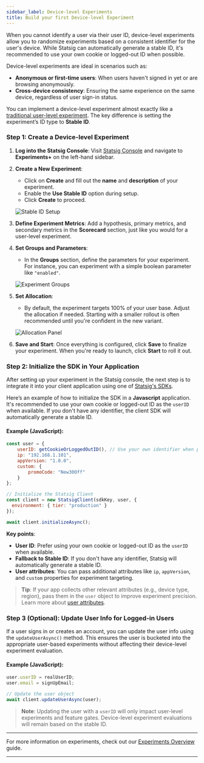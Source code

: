 ```yaml
---
sidebar_label: Device-level Experiments
title: Build your first Device-level Experiment
---
```


When you cannot identify a user via their user ID, device-level experiments allow you to randomize experiments based on a consistent identifier for the user's device. While Statsig can automatically generate a stable ID, it's recommended to use your own cookie or logged-out ID when possible.

Device-level experiments are ideal in scenarios such as:
- **Anonymous or first-time users**: When users haven't signed in yet or are browsing anonymously.
- **Cross-device consistency**: Ensuring the same experience on the same device, regardless of user sign-in status.

You can implement a device-level experiment almost exactly like a [traditional user-level experiment](./user-level-experiments.mdx). The key difference is setting the experiment’s ID type to **Stable ID**.

### Step 1: Create a Device-level Experiment

1. **Log into the Statsig Console**: Visit [Statsig Console](https://console.statsig.com/) and navigate to **Experiments+** on the left-hand sidebar.
   
2. **Create a New Experiment**:
    - Click on **Create** and fill out the **name** and **description** of your experiment.
    - Enable the **Use Stable ID** option during setup.
    - Click **Create** to proceed.

    ![Stable ID Setup](https://user-images.githubusercontent.com/74584483/175827163-7669bd8d-ee7f-49af-943a-b1f71d95428e.png)

3. **Define Experiment Metrics**: Add a hypothesis, primary metrics, and secondary metrics in the **Scorecard** section, just like you would for a user-level experiment.

4. **Set Groups and Parameters**:
    - In the **Groups** section, define the parameters for your experiment. For instance, you can experiment with a simple boolean parameter like `"enabled"`.
   
    ![Experiment Groups](https://user-images.githubusercontent.com/74584483/175827265-53e18e66-14ce-4d8e-a409-201bd6191615.png)

5. **Set Allocation**:
    - By default, the experiment targets 100% of your user base. Adjust the allocation if needed. Starting with a smaller rollout is often recommended until you're confident in the new variant.
   
    ![Allocation Panel](https://user-images.githubusercontent.com/1315028/138972419-b7c42f97-29ec-407e-851f-3301130a21c5.png)

6. **Save and Start**: Once everything is configured, click **Save** to finalize your experiment. When you're ready to launch, click **Start** to roll it out.

### Step 2: Initialize the SDK in Your Application

After setting up your experiment in the Statsig console, the next step is to integrate it into your client application using one of [Statsig's SDKs](../sdks/client-sdks-overview.mdx).

Here’s an example of how to initialize the SDK in a **Javascript** application. It's recommended to use your own cookie or logged-out ID as the `userID` when available. If you don't have any identifier, the client SDK will automatically generate a stable ID.

#### Example (JavaScript):

```javascript
const user = {
    userID: getCookieOrLoggedOutID(), // Use your own identifier when possible
    ip: "192.168.1.101",
    appVersion: "1.0.0",
    custom: {
        promoCode: "New30Off"
    }
};

// Initialize the Statsig Client
const client = new StatsigClient(sdkKey, user, {
  environment: { tier: "production" }
});

await client.initializeAsync();
```

**Key points**:
- **User ID**: Prefer using your own cookie or logged-out ID as the `userID` when available.
- **Fallback to Stable ID**: If you don't have any identifier, Statsig will automatically generate a stable ID.
- **User attributes**: You can pass additional attributes like `ip`, `appVersion`, and `custom` properties for experiment targeting.

> **Tip**: If your app collects other relevant attributes (e.g., device type, region), pass them in the `user` object to improve experiment precision. Learn more about [user attributes](./user-attributes.mdx).

### Step 3 (Optional): Update User Info for Logged-in Users

If a user signs in or creates an account, you can update the user info using the `updateUserAsync()` method. This ensures the user is bucketed into the appropriate user-based experiments without affecting their device-level experiment evaluation.

#### Example (JavaScript):

```javascript
user.userID = realUserID;
user.email = signUpEmail;

// Update the user object
await client.updateUserAsync(user);
```

> **Note**: Updating the user with a `userID` will only impact user-level experiments and feature gates. Device-level experiment evaluations will remain based on the stable ID.

---

For more information on experiments, check out our [Experiments Overview](../experiments/experiments-overview.mdx) guide.

---
